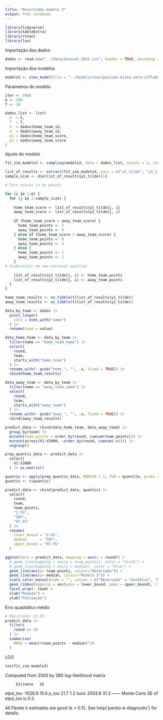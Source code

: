 ```yaml
---
title: "Resultados modelo 3"
output: html_notebook
---
```


```r
library(tidyverse)
library(kableExtra)
library(rstan)
library(loo)
```

Importação dos dados 
```r
dados <- read.csv("../data/dataset_2022.csv", header = TRUE, encoding = 'UTF-8')
```

Importação dos modelos
```r
modelo3 <- stan_model(file = "../models/stan/poisson-misto-zero-inflado.stan")
```

Parametros do modelo
```r
iter <- 5000
G <- 380
T <- 20

dados_list <- list(
  G  = G,
  T  = T,
  h  = dados$home_team_id,
  a  = dados$away_team_id,
  y1 = dados$home_team_score,
  y2 = dados$away_team_score
)
```

Ajuste do modelo
```r
fit_sim_modelo3 <- sampling(modelo3, data = dados_list, chains = 1, iter = iter, cores = 1, refresh = 100)
```

```r
list_of_results <- extract(fit_sim_modelo3, pars = c("y1_tilde", "y2_tilde"))
sample_size <- dim(list_of_results$y1_tilde)[1]
```

```r
# Turn scores in to points

for (i in 1:G) {
  for (j in 1:sample_size) {
    
    home_team_score <- list_of_results$y1_tilde[j, i]
    away_team_score <- list_of_results$y2_tilde[j, i]
    
    if (home_team_score > away_team_score) {
      home_team_points <- 3
      away_team_points <- 0
    } else if (home_team_score < away_team_score) {
      home_team_points <- 0
      away_team_points <- 3
    } else {
      home_team_points <- 1
      away_team_points <- 1
    }
# Susbstituir em uma variavel auxiliar
        
    list_of_results$y1_tilde[j, i] <- home_team_points
    list_of_results$y2_tilde[j, i] <- away_team_points
  }
}

home_team_results <- as_tibble(t(list_of_results$y1_tilde))
away_team_results <- as_tibble(t(list_of_results$y2_tilde))

data_by_team <- dados |> 
  pivot_longer(
    cols = ends_with("name")
  ) |>
  rename(team = value) 

data_home_team <- data_by_team |>
  filter(name == "home_team_name") |>
  select(
    round,
    team,
    starts_with("home_team")
  ) |>
  rename_with(~ gsub("home_", "", .x, fixed = TRUE)) |>
  cbind(home_team_results)

data_away_team <- data_by_team |>
  filter(name == "away_team_name") |>
  select(
    round,
    team,
    starts_with("away_team")
  ) |>
  rename_with(~ gsub("away_", "", .x, fixed = TRUE)) |>
  cbind(away_team_results) 

predict_data <- rbind(data_home_team, data_away_team) |>
  group_by(team) |>
  mutate(team_points = order_by(round, cumsum(team_points))) |>
  mutate(across(V1:V2000, ~order_by(round, cumsum(.x)))) |>
  ungroup()

prep_quantis_data <- predict_data |>
  select(
    V1:V2000
  ) |> as.matrix()

quantis <- apply(prep_quantis_data, MARGIN = 1, FUN = quantile, probs = c(0.025, 0.5, 0.975))
quantis <- t(quantis)

predict_data <- cbind(predict_data, quantis) |>
  select(
    round,
    team,
    team_points,
    "2.5%",
    "50%",
    "97.5%"
  ) |>
  rename(
    lower_bound = "2.5%",
    median      = "50%",
    upper_bound = "97.5%"
  )

```

```r
ggplot(data = predict_data, mapping = aes(x = round)) + 
  # geom_line(mapping = aes(y = team_points), color = "black") +
  # geom_line(mapping = aes(y = median), color = "blue") + 
  geom_line(aes(y= team_points, colour="Observado")) +
  geom_line(aes(y= median, colour="Modelo 3")) +
  scale_color_manual(name = "", values = c("Observado" = "darkblue", "Modelo 3" = "red")) +
  geom_ribbon(mapping = aes(ymin = lower_bound, ymax = upper_bound), linetype=2, alpha=0.1) + 
  facet_wrap(~ team) +
  xlab("Rodada") +
  ylab("Pontuação")
```

Erro quadrático médio
```r
# Resultado: 52.55
predict_data |>
  filter(
    round == 38
  ) |>
  summarise(
    RMSE = mean((team_points - median)^2)
  )
```

LOO
```r
loo(fit_sim_modelo3)
```

Computed from 2500 by 380 log-likelihood matrix

         Estimate   SE
elpd_loo  -1026.9 15.6
p_loo        21.7  1.2
looic      2053.8 31.3
------
Monte Carlo SE of elpd_loo is 0.2.

All Pareto k estimates are good (k < 0.5).
See help('pareto-k-diagnostic') for details.